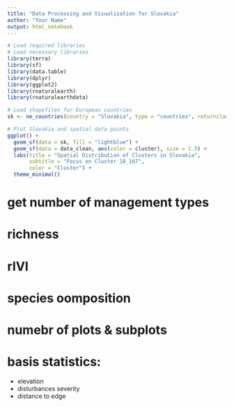 ```yaml
---
title: "Data Processing and Visualization for Slovakia"
author: "Your Name"
output: html_notebook
---
```


```r
# Load required libraries
# Load necessary libraries
library(terra)
library(sf)
library(data.table)
library(dplyr)
library(ggplot2)
library(rnaturalearth)
library(rnaturalearthdata)
```


```r
# Load shapefiles for European countries
sk <- ne_countries(country = "Slovakia", type = "countries", returnclass = "sf", scale = "medium")

# Plot Slovakia and spatial data points
ggplot() +
  geom_sf(data = sk, fill = "lightblue") +
  geom_sf(data = data_clean, aes(color = cluster), size = 1.5) +
  labs(title = "Spatial Distribution of Clusters in Slovakia",
       subtitle = "Focus on Cluster 18_167",
       color = "Cluster") +
  theme_minimal()
```


# get number of management types
# richness
# rIVI
# species oomposition
# numebr of plots & subplots
# basis statistics: 
- elevation
- disturbances severity
- distance to edge
